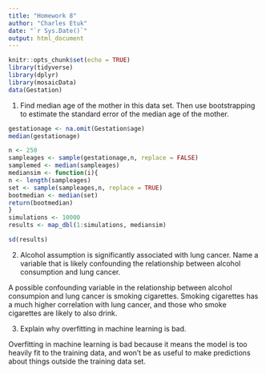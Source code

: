 ```yaml
---
title: "Homework 8"
author: "Charles Etuk"
date: "`r Sys.Date()`"
output: html_document
---
```


```r
knitr::opts_chunk$set(echo = TRUE)
library(tidyverse)
library(dplyr)
library(mosaicData)
data(Gestation)
```

1. Find median age of the mother in this data set. Then use bootstrapping
to estimate the standard error of the median age of the mother.
```r
gestationage <- na.omit(Gestation$age)
median(gestationage)

n <- 250
sampleages <- sample(gestationage,n, replace = FALSE)
samplemed <- median(sampleages)
mediansim <- function(i){
n <- length(sampleages)
set <- sample(sampleages,n, replace = TRUE)
bootmedian <- median(set)
return(bootmedian)
}
simulations <- 10000
results <- map_dbl(1:simulations, mediansim)

sd(results)
```

2. Alcohol assumption is significantly associated with lung cancer. Name
a variable that is likely confounding the relationship between alcohol
consumption and lung cancer.

A possible confounding variable in the relationship between alcohol consumpion and lung cancer is smoking cigarettes. Smoking cigarettes has a much higher correlation with lung cancer, and those who smoke cigarettes are likely to also drink.


3. Explain why overfitting in machine learning is bad.

Overfitting in machine learning is bad because it means the model is too heavily fit to the training data, and won't be as useful to make predictions about things outside the training data set.

